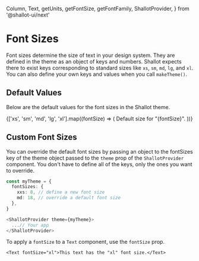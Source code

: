   Column,
  Text,
  getUnits,
  getFontSize,
  getFontFamily,
  ShallotProvider,
} from '@shallot-ui/next'

<Meta title="🎨 Theme / Font Sizes" />

# Font Sizes

Font sizes determine the size of text in your design system. They are defined in the theme as an object of keys and numbers. Shallot expects there to exist keys corresponding to standard sizes like `xs`, `sm`, `md`, `lg`, and `xl`. You can also define your own keys and values when you call `makeTheme()`.

## Default Values

Below are the default values for the font sizes in the Shallot theme.

<Canvas>
  <ShallotProvider>
    <Column>
      {['xs', 'sm', 'md', 'lg', 'xl'].map((fontSize) => (
        <Text
          key={fontSize}
          shallot={{
            fontFamily: getFontFamily('Body'),
            margin: getUnits(1),
            fontSize: getFontSize(fontSize),
          }}
        >
          Default size for "{fontSize}".
        </Text>
      ))}
    </Column>
  </ShallotProvider>
</Canvas>

## Custom Font Sizes

You can override the default font sizes by passing an object to the fontSizes key of the theme object passed to the `theme` prop of the `ShallotProvider` component. You don't have to define all of the keys, only the ones you want to override.

```ts
const myTheme = {
  fontSizes: {
    xxs: 8, // define a new font size
    md: 18, // override a default font size
  },
}

<ShallotProvider theme={myTheme}>
  ...// Your app
</ShallotProvider>
```

To apply a `fontSize` to a `Text` component, use the `fontSize` prop.

```tsx
<Text fontSize="xl">This text has the "xl" font size.</Text>
```
